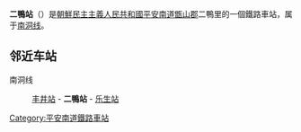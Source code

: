 {{unreferenced|time=2015-01-14T06:24:58+00:00}}
{{朝鮮半島車站資訊
|公司色 = blue
|文字色 = 
|站名 = 二鴨站
|圖片 = 
|pxl = 
|圖片說明 =
|前一站 = [[丰井站|丰井]]
|前一站距離 = 
|後一站距離 = 
|後一站 = [[乐生站_(平安南道)|乐生]]
|所屬路線 = [[南洞线|南洞线]]
|距離 = 
|起點站 = [[平南温泉站|平南温泉]]
|諺文 = 이압역
|朝鮮漢字 = 二鴨驛
|文觀部式 = Iap-yeok
|馬-賴式 = Iap-yŏk
|副站名 = 
|車站編號 = 
|停站路線數 = 
|所屬公司 = [[朝鮮民主主義人民共和國鐵道省|朝鮮民主主義人民共和國鐵道省]]
|所在地 =[[平安南道|平安南道]][[甑山郡|甑山郡]]二鴨里
|車站構造 = 地面车站
|月台配置 = 
|啟用年月日 =
|廢站年月日 = 
|上下車人次 = 
|統計年度 = 
|轉車 = 
|備註 = 
|全寬備註 = 
}}

'''二鴨站'''（{{lang-ko|이압역}}）是[[朝鮮民主主義人民共和國|朝鮮民主主義人民共和國]][[平安南道|平安南道]][[甑山郡|甑山郡]]二鴨里的一個鐵路車站，属于[[南洞线|南洞线]]。

==邻近车站==
南洞线
:[[丰井站|丰井站]] - '''二鴨站''' - [[乐生站_(平安南道)|乐生站]]

{{朝鲜铁路小作品}}

{{南洞线}}

[[Category:平安南道鐵路車站|Category:平安南道鐵路車站]]